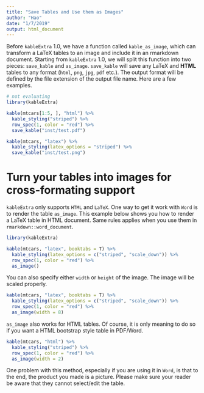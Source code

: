 ```yaml
---
title: "Save Tables and Use them as Images"
author: "Hao"
date: "1/7/2019"
output: html_document
---
```


Before `kableExtra` 1.0, we have a function called `kable_as_image`, which can transform a LaTeX tables to an image and include it in an rmarkdown document. Starting from `kableExtra` 1.0, we will split this function into two pieces: `save_kable` and `as_image`. `save_kable` will save any LaTeX and **HTML** tables to any format (`html`, `png`, `jpg`, `pdf` etc.). The output format will be defined by the file extension of the output file name. Here are a few examples. 

```r
# not evaluating
library(kableExtra)

kable(mtcars[1:5, ], "html") %>%
  kable_styling("striped") %>%
  row_spec(1, color = "red") %>%
  save_kable("inst/test.pdf")

kable(mtcars, "latex") %>%
  kable_styling(latex_options = "striped") %>%
  save_kable("inst/test.png")
```

# Turn your tables into images for cross-formating support
`kableExtra` only supports `HTML` and `LaTeX`. One way to get it work with `Word` is to render the table `as_image`. This example below shows you how to render a LaTeX table in HTML document. Same rules applies when you use them in `rmarkdown::word_document`.

```r
library(kableExtra)

kable(mtcars, "latex", booktabs = T) %>%
  kable_styling(latex_options = c("striped", "scale_down")) %>%
  row_spec(1, color = "red") %>%
  as_image()
```

You can also specify either `width` or `height` of the image. The image will be scaled properly.

```r
kable(mtcars, "latex", booktabs = T) %>%
  kable_styling(latex_options = c("striped", "scale_down")) %>%
  row_spec(1, color = "red") %>%
  as_image(width = 8)
```

`as_image` also works for HTML tables. Of course, it is only meaning to do so if you want a HTML bootstrap style table in PDF/Word. 
```r
kable(mtcars, "html") %>%
  kable_styling("striped") %>%
  row_spec(1, color = "red") %>%
  as_image(width = 2)
```

One problem with this method, especially if you are using it in `Word`, is that to the end, the product you made is a picture. Please make sure your reader be aware that they cannot select/edit the table. 
